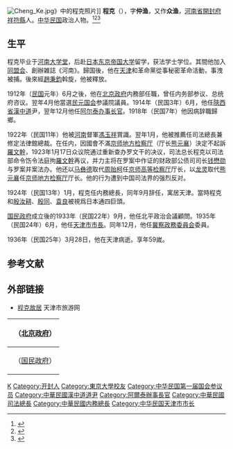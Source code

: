 {{Otheruses|other=名为程克的其他人物|程克}}
[[File:Cheng_Ke.jpg|thumb]]》中的程克照片]]
'''程克'''（{{bd|1878年||1936年|3月28日|catIdx=Cheng}}），字'''仲渔'''，又作'''众渔'''，[[河南省|河南省]][[開封府|開封府]][[祥符縣|祥符縣]]人。[[中华民国|中华民国]]政治人物。<ref>{{Cite book|author = 徐友春主編|title = 民国人物大辞典 増訂版|year = 2007|publisher = 河北人民出版社|isbn = 978-7-202-03014-1}}</ref><ref>{{Cite book<!--|和書-->|author = 劉寿林等編|title = 民国職官年表|year = 1995|publisher = [[中華書局|中華書局]]|isbn = 7-101-01320-1}}</ref><ref>{{Cite book|author = 中国社会科学院近代史研究所|title = 民国人物傳 第12卷 邵桂花「羅文幹」|year = 2005|publisher = 中華書局|isbn = 7-101-02993-0}}</ref>

==生平==
程克毕业于[[河南大学堂|河南大学堂]]，后赴[[日本|日本]][[东京帝国大学|东京帝国大学]]留学，获法学士学位。其間他加入[[同盟会|同盟会]]、創辦雑誌《河南》。歸国後，他在[[天津市|天津]]和革命黨從事秘密革命活動，事洩被捕。後來經[[趙秉鈞|趙秉鈞]]斡旋，他被釋放。

1912年（[[民国紀元|民国]]元年）6月之後，他在[[中华民国北京政府|北京政府]]内務部任職，曾任内务部参议、总统府咨议。翌年4月他當選[[民元国会|民元国会]]参議院議員。1914年（民国3年）6月，他任[[陝西省_(中華民国)|陝西省]][[漢中道|漢中道]]尹，翌年12月他任[[阿尔泰办事长官|阿尔泰办事长官]]。1918年（民国7年）他因病辞職歸鄉。

1922年（民国11年）他被[[河南省_(中華民国)|河南]]督軍[[馮玉祥|馮玉祥]]賞識。翌年1月，他被推薦任司法總長兼修定法律館總裁。在任内，因國會不滿[[京师地方检察厅|京师地方检察厅]]（厅长[[熊元襄|熊元襄]]）決定不起訴[[羅文幹|羅文幹]]，1923年1月17日众议院通过重新查办罗文干的决议，司法总长程克以司法部命令饬令法庭拘[[羅文幹|羅文幹]]再议，并力主将在罗案中作证的财政部公债司司长[[钱懋勋|钱懋勋]]与罗案并案法办。他还以[[马彝德|马彝德]]取代[[周贻柯|周贻柯]]任[[京师高等检察厅|京师高等检察厅]]厅长，以[[龙灵|龙灵]]取代[[熊元襄|熊元襄]]任[[京师地方检察厅|京师地方检察厅]]厅长。他的行为遭到中国司法界的强烈反对。

1924年（民国13年）1月，程克任内務總長，同年9月辞任，寓居天津。當時程克和[[殷汝耕|殷汝耕]]、[[殷同|殷同]]、[[袁良|袁良]]被視爲日本通四巨頭。

[[国民政府|国民政府]]成立後的1933年（民国22年）9月，他任北平政治会議顧問。1935年（民国24年）6月，他任[[天津市市長|天津市市長]]。同年12月，他任[[冀察政務委員会|冀察政務委員会]]委員。

1936年（民国25年）3月28日，他在天津病逝。享年59嵗。

== 参考文献 ==
{{reflist}}

==外部链接==
*[http://www.tjhbly.gov.cn/picture/2008/0422/picture_141.html 程克故居]{{dead link|date=2018年4月 |bot=InternetArchiveBot |fix-attempted=yes }} 天津市旅游网

{| class="wikitable" style="margin:0 auto"
|- 
!　{{CHN1912}}（[[中华民国北京政府|北京政府]]）
{{先代次代|司法總長|<small>1923年1月 - 1924年1月</small>|[[王正廷|王正廷]]|[[王寵惠|王寵惠]]}}
{{先代次代|内務總長|<small>1924年1月 - 9月</small>|[[高凌霨|高凌霨]]|[[顔惠慶|顔惠慶]]}}
|- 
!　{{CHN1928}}（[[国民政府|国民政府]]）
{{先代次代|[[天津市|天津特別市長]]|<small>1935年6月 - 12月</small>|[[商震|商震]]|[[蕭振瀛|蕭振瀛]]}}
|}

{{中華民國第二屆國會眾議院議員}}
{{中華民國內政部部長}}
{{中華民國法務部部長}}
{{办事长官|阿}}
{{新疆行政长官}}
{{天津市市长|ROC}}
{{北京市市长}}

{{Authority control}}
[[Category:程姓|K]]
[[Category:开封人|Category:开封人]]
[[Category:東京大學校友|Category:東京大學校友]]
[[Category:中华民国第一届国会参议员|Category:中华民国第一届国会参议员]]
[[Category:中華民國漢中道道尹|Category:中華民國漢中道道尹]]
[[Category:阿爾泰辦事長官|Category:阿爾泰辦事長官]]
[[Category:中華民國司法總長|Category:中華民國司法總長]]
[[Category:中華民國内務總長|Category:中華民國内務總長]]
[[Category:中华民国天津市市长|Category:中华民国天津市市长]]